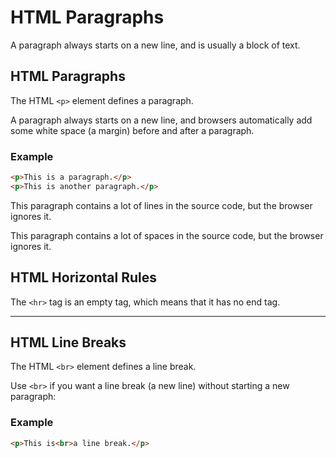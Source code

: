 # HTML Paragraphs

A paragraph always starts on a new line, and is usually a block of text.

## HTML Paragraphs

The HTML `<p>` element defines a paragraph.

A paragraph always starts on a new line, and browsers automatically add some white space (a margin) before and after a paragraph.

### Example

```html
<p>This is a paragraph.</p>
<p>This is another paragraph.</p>
```

<p>
This paragraph
contains a lot of lines
in the source code,
but the browser
ignores it.
</p>

<p>
This paragraph
contains         a lot of spaces
in the source         code,
but the        browser
ignores it.
</p>

## HTML Horizontal Rules

The `<hr>` tag is an empty tag, which means that it has no end tag.

---

## HTML Line Breaks

The HTML `<br>` element defines a line break.

Use `<br>` if you want a line break (a new line) without starting a new paragraph:

### Example

```html
<p>This is<br>a line break.</p>
```